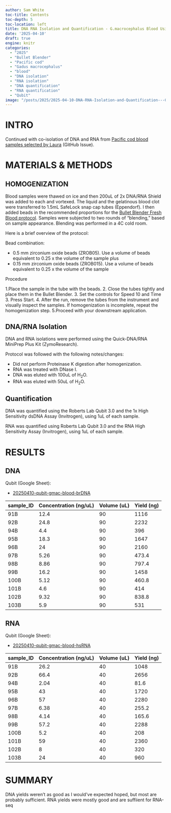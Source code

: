 ```yaml
---
author: Sam White
toc-title: Contents
toc-depth: 5
toc-location: left
title: DNA RNA Isolation and Quantification - G.macrocephalus Blood Using Bullet Blender and Zymo Quick DNA RNA MiniPrep Plus Kit
date: '2025-04-10'
draft: true
engine: knitr
categories: 
  - "2025"
  - "Bullet Blender"
  - "Pacific cod"
  - "Gadus macrocephalus"
  - "blood"
  - "DNA isolation"
  - "RNA isolation"
  - "DNA quantification"
  - "RNA quantification"
  - "Qubit"
image: "/posts/2025/2025-04-10-DNA-RNA-Isolation-and-Quantification---G.macrocephalus-Blood-Using-Bullet-Blender-and-Zymo-Quick-DNA-RNA-MiniPrep-Plus-Kit/20250410-gmac-tube-racks.jpg"
---
```

# INTRO

Continued with co-isolation of DNA and RNA from [Pacific cod blood samples selected by Laura](https://github.com/RobertsLab/resources/issues/1951#issuecomment-2667027910) (GitHub Issue).

# MATERIALS & METHODS

## HOMOGENIZATION

Blood samples were thawed on ice and then 200uL of 2x DNA/RNA Shield was added to each and vortexed. The liquid and the gelatinous blood clot were transferred to 1.5mL SafeLock snap cap tubes (Eppendorf). I then added beads in the recommended proportions for the [Bullet Blender Fresh Blood protocol](https://www.nextadvance.com/homogenization-protocols/classic/bloodfresh-76-43.html). Samples were subjected to two rounds of "blending," based on sample appearance. Blending was performed in a 4C cold room. 

Here is a brief overview of the protocol:

Bead combination:

- 0.5 mm zirconium oxide beads (ZROB05). Use a volume of beads equivalent to 0.25 x the volume of the sample plus
- 0.15 mm zirconium oxide beads (ZROB015). Use a volume of beads equivalent to 0.25 x the volume of the sample

Procedure

1.Place the sample in the tube with the beads.
2. Close the tubes tightly and place them in the Bullet Blender.
3. Set the controls for Speed 10 and Time 3. Press Start.
4. After the run, remove the tubes from the instrument and visually inspect the samples. If homogenization is incomplete, repeat the homogenization step.
5.Proceed with your downstream application.

## DNA/RNA Isolation

DNA and RNA isolations were performed using the Quick-DNA/RNA MiniPrep Plus Kit (ZymoResearch). 

::: {.callout-note}
Protocol was followed with the following notes/changes:

- Did _not_ perform Proteinase K digestion after homogenization.
- RNA was treated with DNase I.
- DNA was eluted with 100uL of H<sub>2</sub>O.
- RNA was eluted with 50uL of H<sub>2</sub>O.
:::

## Quantification

DNA was quantified using the Roberts Lab Qubit 3.0 and the 1x High Sensitivity dsDNA Assay (Invitrogen), using 1uL of each sample.

RNA was quantified using Roberts Lab Qubit 3.0 and the RNA High Sensitivity Assay (Invitrogen), using 1uL of each sample.



# RESULTS



## DNA

Qubit (Google Sheet):

- [20250410-qubit-gmac-blood-brDNA](https://docs.google.com/spreadsheets/d/11xRpK14IwXfzLzDXotDpoZEfy0-STgUUZGfAP_1OENE/edit?usp=sharing)

| sample_ID | Concentration (ng/uL) | Volume (uL) | Yield (ng) |
|-----------|-----------------------|-------------|------------|
| 91B       | 12.4                  | 90          | 1116       |
| 92B       | 24.8                  | 90          | 2232       |
| 94B       | 4.4                   | 90          | 396        |
| 95B       | 18.3                  | 90          | 1647       |
| 96B       | 24                    | 90          | 2160       |
| 97B       | 5.26                  | 90          | 473.4      |
| 98B       | 8.86                  | 90          | 797.4      |
| 99B       | 16.2                  | 90          | 1458       |
| 100B      | 5.12                  | 90          | 460.8      |
| 101B      | 4.6                   | 90          | 414        |
| 102B      | 9.32                  | 90          | 838.8      |
| 103B      | 5.9                   | 90          | 531        |


## RNA

Qubit (Google Sheet):

- [20250410-qubit-gmac-blood-hsRNA](https://docs.google.com/spreadsheets/d/1_u2X7ENBQKhiXBtWbWyVzNXmr_xNmg8yc_Fj8DFhzOE/edit?usp=sharing)

| sample_ID | Concentration (ng/uL) | Volume (uL) | Yield (ng) |
|-----------|-----------------------|-------------|------------|
| 91B       | 26.2                  | 40          | 1048       |
| 92B       | 66.4                  | 40          | 2656       |
| 94B       | 2.04                  | 40          | 81.6       |
| 95B       | 43                    | 40          | 1720       |
| 96B       | 57                    | 40          | 2280       |
| 97B       | 6.38                  | 40          | 255.2      |
| 98B       | 4.14                  | 40          | 165.6      |
| 99B       | 57.2                  | 40          | 2288       |
| 100B      | 5.2                   | 40          | 208        |
| 101B      | 59                    | 40          | 2360       |
| 102B      | 8                     | 40          | 320        |
| 103B      | 24                    | 40          | 960        |

# SUMMARY

DNA yields weren't as good as I would've expected hoped, but most are probably sufficient. RNA yields were mostly good and are suffiient for RNA-seq